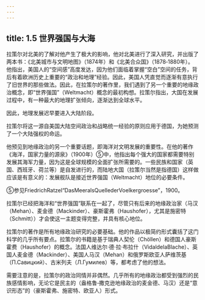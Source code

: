 ```yaml
---
---
---
```

title: 1.5 世界强国与大海
---



拉策尔对北美的了解对他产生了极大的影响，他对北美进行了深入研究，并出版了两本书：《北美城市与文明地图》（1874年）和《北美合众国》（1878‑1880年）。他指出，美国人的“空间感”高度发达，因为他们面临着掌握“空白”空间的任务，背后有着欧洲历史上重要的“政治和地理”经验。因此，美国人凭直觉而逐渐有意执行了旧世界的那些做法。因此，在拉策尔的著作里，我们遇到了另一个重要的地缘政治概念，即“世界强国”（Weltmacht）概念的最初构想。拉策尔指出，大国在发展过程中，有一种最大的地理扩张倾向，逐渐达到全球水平。

因此，地理发展迟早要进入大陆阶段。

拉策尔将这一源自美国大陆空间政治和战略统一经验的原则应用于德国，为她预测了一个大陆强权的命运。

他预见到地缘政治的另一个重要话题，即海洋对文明发展的重要性。在他的著作《海洋，国家力量的源泉》（1900年）⑤中，他指出每个强大的国家都需要特别发展其海军力量，因为这是全球规模的全面扩张所需要的。一些民族和国家（英国、西班牙、荷兰等）是自发进行的，而陆地大国（拉策尔当然是指德国）这样做应该是有意义的：发展舰队是接近世界强国（Weltmacht）地位的必要条件。

⑤参见FriedrichRatzel“DasMeeralsQuellederVoelkergroesse”，1900。

拉策尔已经把海洋和“世界强国”联系在一起了，尽管只有后来的地缘政治家（马汉（Mehan）、麦金德（Mackinder）、豪斯霍弗（Haushofer），尤其是施密特（Schmitt））才会使这一主题变得完整，并具有核心地位。

拉策尔的著作是所有地缘政治研究的必要基础。他的作品以极简约形式囊括了这门科学的几乎所有要点。拉策尔的书籍是基于瑞典人契伦（Chöllen）和德国人豪斯霍费（Haushofer）的概念。法国人维达尔·德·拉·布拉什（VidaldelaBlache）、英国人麦金德（Mackinder）、美国人马汉（Mehan）和俄罗斯欧亚人萨维茨基（П.Савицкий）、古米列夫（Л.Гумилев）等，都考虑了他的想法。

需要注意的是，拉策尔的政治同情并非偶然。几乎所有的地缘政治都受到强烈的民族感情影响，无论它是民主的（盎格鲁‑撒克逊地缘政治的麦金德、马汉）还是“意识形态”的（豪斯霍弗、施密特、欧亚人）形式。